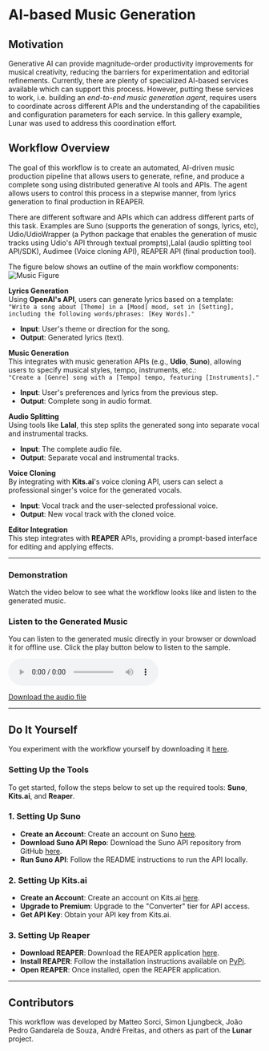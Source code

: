 
# AI-based Music Generation

## Motivation

Generative AI can provide magnitude-order productivity improvements for musical creativity, reducing the barriers for experimentation and editorial refinements. Currently, there are plenty of specialized AI-based services available which can support this process. However, putting these services to work, i.e. building an *end-to-end music generation agent*, requires users to coordinate across different APIs and the understanding of the capabilities and configuration parameters for each service. In this gallery example, Lunar was used to address this coordination effort.

## Workflow Overview

The goal of this workflow is to create an automated, AI-driven music production pipeline that allows users to generate, refine, and produce a complete song using distributed generative AI tools and APIs. The agent allows users to control this process in a stepwise manner, from lyrics generation to final production in REAPER.

There are different software and APIs which can address different parts of this task. Examples are Suno (supports the generation of songs, lyrics, etc), Udio/UdioWrapper (a Python package that enables the generation of music tracks using Udio's API through textual prompts),Lalal (audio splitting tool API/SDK), Audimee (Voice cloning API), REAPER API (final production tool).

The figure below shows an outline of the main workflow components:
![Music Figure](../img/ai_music_graph.png)


**Lyrics Generation**  
Using **OpenAI's API**, users can generate lyrics based on a template:  
`"Write a song about [Theme] in a [Mood] mood, set in [Setting], including the following words/phrases: [Key Words]."`

- **Input**: User's theme or direction for the song.
- **Output**: Generated lyrics (text).

**Music Generation**  
This integrates with music generation APIs (e.g., **Udio**, **Suno**), allowing users to specify musical styles, tempo, instruments, etc.:  
`"Create a [Genre] song with a [Tempo] tempo, featuring [Instruments]."`

- **Input**: User's preferences and lyrics from the previous step.
- **Output**: Complete song in audio format.

**Audio Splitting**  
Using tools like **Lalal**, this step splits the generated song into separate vocal and instrumental tracks.

- **Input**: The complete audio file.
- **Output**: Separate vocal and instrumental tracks.

**Voice Cloning**  
By integrating with **Kits.ai**'s voice cloning API, users can select a professional singer's voice for the generated vocals.

- **Input**: Vocal track and the user-selected professional voice.
- **Output**: New vocal track with the cloned voice.

**Editor Integration**  
This step integrates with **REAPER** APIs, providing a prompt-based interface for editing and applying effects.

---

### Demonstration

Watch the video below to see what the workflow looks like and listen to the generated music.

<ReactPlayer playing controls url='/ai_music_workflow.webm' />

### Listen to the Generated Music

You can listen to the generated music directly in your browser or download it for offline use. Click the play button below to listen to the sample.

<div>
  <audio controls>
    <source src="/bird_music_workflow.mp3" type="audio/mpeg" />
    Your browser does not support the audio element.
  </audio>
  <p><a href="/bird_music_workflow.mp3" download="bird_music_workflow.mp3">Download the audio file</a></p>
</div>

---

## Do It Yourself

You experiment with the workflow yourself by downloading it [here](/workflows/03a8f634-c290-41dc-ac79-e1c65bdd3325.json).

### Setting Up the Tools

To get started, follow the steps below to set up the required tools: **Suno**, **Kits.ai**, and **Reaper**.

### 1. Setting Up Suno

- **Create an Account**: Create an account on Suno [here](https://suno.com/).
- **Download Suno API Repo**: Download the Suno API repository from GitHub [here](https://github.com/gcui-art/suno-api).
- **Run Suno API**: Follow the README instructions to run the API locally.

### 2. Setting Up Kits.ai

- **Create an Account**: Create an account on Kits.ai [here](https://www.kits.ai/).
- **Upgrade to Premium**: Upgrade to the "Converter" tier for API access.
- **Get API Key**: Obtain your API key from Kits.ai.

### 3. Setting Up Reaper

- **Download REAPER**: Download the REAPER application [here](https://www.reaper.fm/).
- **Install REAPER**: Follow the installation instructions available on [PyPi](https://pypi.org/project/python-reapy/).
- **Open REAPER**: Once installed, open the REAPER application.

---

## Contributors

This workflow was developed by Matteo Sorci, Simon Ljungbeck, João Pedro Gandarela de Souza, André Freitas, and others as part of the **Lunar** project.
